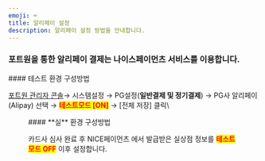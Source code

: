 ```yaml
---
emoji: ⌨
title: 알리페이 설정
description: 알리페이 설정 방법을 안내합니다.
---
```





### 포트원을 통한 알리페이 결제는 나이스페이먼츠 서비스를 이용합니다.

<Tabs>
<Tab title="테스트 결제">
#### 테스트 환경 구성방법

[포트원 관리자 콘솔](https://admin.portone.io/)→ 시스템설정 → PG설정(**일반결제 및 정기결제**) → PG사 알리페이(Alipay) 선택 → <mark style="color:red;">**테스트모드 \[ON]**</mark> → \[전체 저장] 클릭\\

<Figure src="/gitbook-assets/ko/image (148).png" caption="테스트 설정 예시" />

</Tab>

<Tab title="실 결제">
#### **실** 환경 구성방법

카드사 심사 완료 후 NICE페이먼츠 에서 발급받은 실상점 정보를 <mark style="color:red;">**테스트 모드 OFF**</mark> 이후 설정합니다.

<Figure src="/gitbook-assets/ko/image (274).png" caption="실 계정 설정 예시" />

</Tab>
</Tabs>
